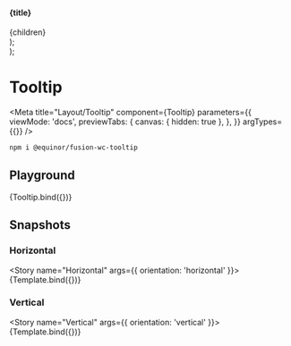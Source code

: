 

  <section>
    <h4>{title}</h4>
    <div
      style={{
        display: 'flex',
        flexDirection: orientation === 'horizontal' ? 'column' : 'row',
        height: orientation === 'vertical' ? '2rem' : 'auto',
        gap: '10px',
      }}
    >
      {children}
    </div>
  </section>
);

  <div>
    <Container orientation={props.orientation} title="Color"></Container>
  </div>
);

# Tooltip

<Meta
  title="Layout/Tooltip"
  component={Tooltip}
  parameters={{
    viewMode: 'docs',
    previewTabs: {
      canvas: { hidden: true },
    },
  }}
  argTypes={{}}
/>

```sh
npm i @equinor/fusion-wc-tooltip
```

## Playground

<Canvas>
  <Story name="Default" args={{ label: 'tooltip' }} parameters={{ chromatic: { disableSnapshot: true } }}>
    {Tooltip.bind({})}
  </Story>
</Canvas>

<ArgsTable story="Default" />

## Snapshots

### Horizontal

<Story name="Horizontal" args={{ orientation: 'horizontal' }}>
  {Template.bind({})}
</Story>

### Vertical

<Story name="Vertical" args={{ orientation: 'vertical' }}>
  {Template.bind({})}
</Story>
